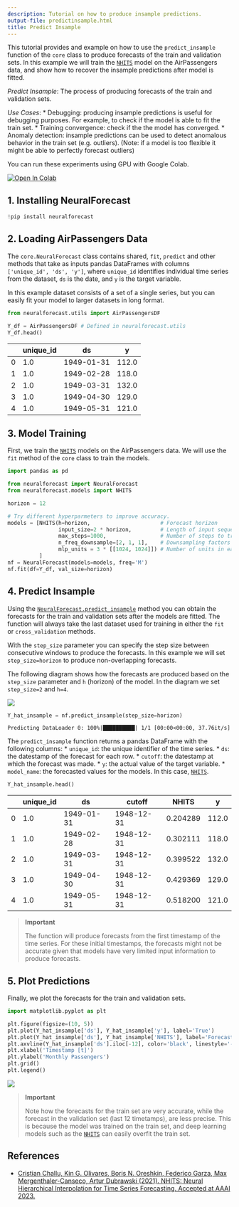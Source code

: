 ```yaml
---
description: Tutorial on how to produce insample predictions.
output-file: predictinsample.html
title: Predict Insample
---
```



This tutorial provides and example on how to use the `predict_insample`
function of the `core` class to produce forecasts of the train and
validation sets. In this example we will train the
[`NHITS`](https://Nixtla.github.io/neuralforecast/models.nhits.html#nhits)
model on the AirPassengers data, and show how to recover the insample
predictions after model is fitted.

*Predict Insample*: The process of producing forecasts of the train and
validation sets.

*Use Cases*: \* Debugging: producing insample predictions is useful for
debugging purposes. For example, to check if the model is able to fit
the train set. \* Training convergence: check if the the model has
converged. \* Anomaly detection: insample predictions can be used to
detect anomalous behavior in the train set (e.g. outliers). (Note: if a
model is too flexible it might be able to perfectly forecast outliers)

You can run these experiments using GPU with Google Colab.

<a href="https://colab.research.google.com/github/Nixtla/neuralforecast/blob/main/nbs/examples/PredictInsample.ipynb" target="_parent"><img src="https://colab.research.google.com/assets/colab-badge.svg" alt="Open In Colab"/></a>

## 1. Installing NeuralForecast

```python
!pip install neuralforecast
```

## 2. Loading AirPassengers Data

The `core.NeuralForecast` class contains shared, `fit`, `predict` and
other methods that take as inputs pandas DataFrames with columns
`['unique_id', 'ds', 'y']`, where `unique_id` identifies individual time
series from the dataset, `ds` is the date, and `y` is the target
variable.

In this example dataset consists of a set of a single series, but you
can easily fit your model to larger datasets in long format.

```python
from neuralforecast.utils import AirPassengersDF
```


```python
Y_df = AirPassengersDF # Defined in neuralforecast.utils
Y_df.head()
```

|     | unique_id | ds         | y     |
|-----|-----------|------------|-------|
| 0   | 1.0       | 1949-01-31 | 112.0 |
| 1   | 1.0       | 1949-02-28 | 118.0 |
| 2   | 1.0       | 1949-03-31 | 132.0 |
| 3   | 1.0       | 1949-04-30 | 129.0 |
| 4   | 1.0       | 1949-05-31 | 121.0 |

## 3. Model Training

First, we train the
[`NHITS`](https://Nixtla.github.io/neuralforecast/models.nhits.html#nhits)
models on the AirPassengers data. We will use the `fit` method of the
`core` class to train the models.

```python
import pandas as pd

from neuralforecast import NeuralForecast
from neuralforecast.models import NHITS
```


```python
horizon = 12

# Try different hyperparmeters to improve accuracy.
models = [NHITS(h=horizon,                      # Forecast horizon
                input_size=2 * horizon,         # Length of input sequence
                max_steps=1000,                 # Number of steps to train
                n_freq_downsample=[2, 1, 1],    # Downsampling factors for each stack output
                mlp_units = 3 * [[1024, 1024]]) # Number of units in each block.
          ]
nf = NeuralForecast(models=models, freq='M')
nf.fit(df=Y_df, val_size=horizon)
```

## 4. Predict Insample

Using the
[`NeuralForecast.predict_insample`](https://Nixtla.github.io/neuralforecast/core.html#neuralforecast.predict_insample)
method you can obtain the forecasts for the train and validation sets
after the models are fitted. The function will always take the last
dataset used for training in either the `fit` or `cross_validation`
methods.

With the `step_size` parameter you can specify the step size between
consecutive windows to produce the forecasts. In this example we will
set `step_size=horizon` to produce non-overlapping forecasts.

The following diagram shows how the forecasts are produced based on the
`step_size` parameter and `h` (horizon) of the model. In the diagram we
set `step_size=2` and `h=4`.

![](/neural-forecast/examples/../imgs_indx/predict_insample.png)

```python
Y_hat_insample = nf.predict_insample(step_size=horizon)
```

``` text
Predicting DataLoader 0: 100%|██████████| 1/1 [00:00<00:00, 37.76it/s]
```

The `predict_insample` function returns a pandas DataFrame with the
following columns: \* `unique_id`: the unique identifier of the time
series. \* `ds`: the datestamp of the forecast for each row. \*
`cutoff`: the datestamp at which the forecast was made. \* `y`: the
actual value of the target variable. \* `model_name`: the forecasted
values for the models. In this case,
[`NHITS`](https://Nixtla.github.io/neuralforecast/models.nhits.html#nhits).

```python
Y_hat_insample.head()
```

|     | unique_id | ds         | cutoff     | NHITS    | y     |
|-----|-----------|------------|------------|----------|-------|
| 0   | 1.0       | 1949-01-31 | 1948-12-31 | 0.204289 | 112.0 |
| 1   | 1.0       | 1949-02-28 | 1948-12-31 | 0.302111 | 118.0 |
| 2   | 1.0       | 1949-03-31 | 1948-12-31 | 0.399522 | 132.0 |
| 3   | 1.0       | 1949-04-30 | 1948-12-31 | 0.429369 | 129.0 |
| 4   | 1.0       | 1949-05-31 | 1948-12-31 | 0.518200 | 121.0 |

> **Important**
>
> The function will produce forecasts from the first timestamp of the
> time series. For these initial timestamps, the forecasts might not be
> accurate given that models have very limited input information to
> produce forecasts.

## 5. Plot Predictions

Finally, we plot the forecasts for the train and validation sets.

```python
import matplotlib.pyplot as plt
```


```python
plt.figure(figsize=(10, 5))
plt.plot(Y_hat_insample['ds'], Y_hat_insample['y'], label='True')
plt.plot(Y_hat_insample['ds'], Y_hat_insample['NHITS'], label='Forecast')
plt.axvline(Y_hat_insample['ds'].iloc[-12], color='black', linestyle='--', label='Train-Test Split')
plt.xlabel('Timestamp [t]')
plt.ylabel('Monthly Passengers')
plt.grid()
plt.legend()
```

![](/neural-forecast/examples/PredictInsample_files/figure-markdown_strict/cell-10-output-1.png)

> **Important**
>
> Note how the forecasts for the train set are very accurate, while the
> forecast in the validation set (last 12 timetamps), are less precise.
> This is because the model was trained on the train set, and deep
> learning models such as the
> [`NHITS`](https://Nixtla.github.io/neuralforecast/models.nhits.html#nhits)
> can easily overfit the train set.

## References

-   [Cristian Challu, Kin G. Olivares, Boris N. Oreshkin, Federico
    Garza, Max Mergenthaler-Canseco, Artur Dubrawski (2021). NHITS:
    Neural Hierarchical Interpolation for Time Series Forecasting.
    Accepted at AAAI 2023.](https://arxiv.org/abs/2201.12886)

